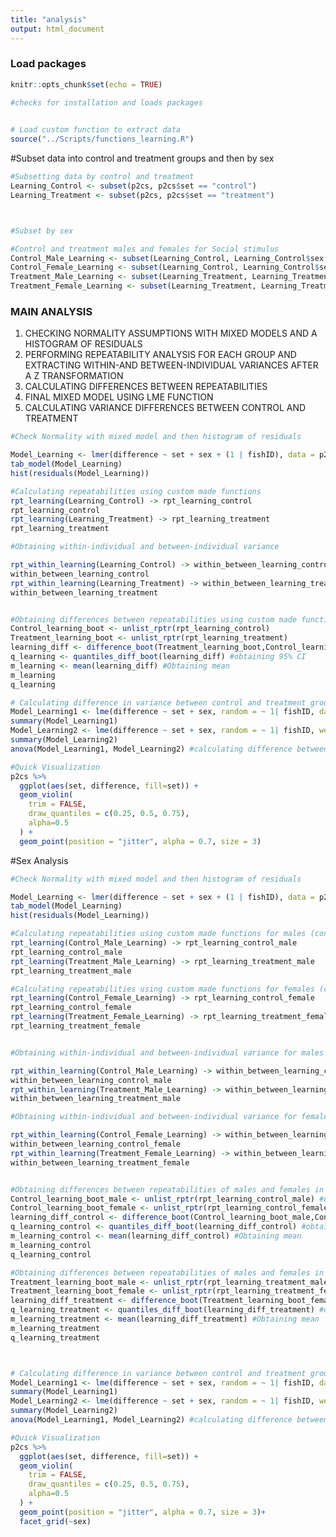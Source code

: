```yaml
---
title: "analysis"
output: html_document
---
```


### Load packages
```r
knitr::opts_chunk$set(echo = TRUE)

#checks for installation and loads packages
         

# Load custom function to extract data 
source("../Scripts/functions_learning.R")
```

#Subset data into control and treatment groups and then by sex
```r
#Subsetting data by control and treatment
Learning_Control <- subset(p2cs, p2cs$set == "control") 
Learning_Treatment <- subset(p2cs, p2cs$set == "treatment") 



#Subset by sex

#Control and treatment males and females for Social stimulus
Control_Male_Learning <- subset(Learning_Control, Learning_Control$sex == "male")
Control_Female_Learning <- subset(Learning_Control, Learning_Control$sex == "female")
Treatment_Male_Learning <- subset(Learning_Treatment, Learning_Treatment$sex == "male")
Treatment_Female_Learning <- subset(Learning_Treatment, Learning_Treatment$sex == "female")
```

### MAIN ANALYSIS 
1) CHECKING NORMALITY ASSUMPTIONS WITH MIXED MODELS AND A HISTOGRAM OF RESIDUALS
2) PERFORMING REPEATABILITY ANALYSIS FOR EACH GROUP AND EXTRACTING WITHIN-AND BETWEEN-INDIVIDUAL VARIANCES AFTER A Z TRANSFORMATION
3) CALCULATING DIFFERENCES BETWEEN REPEATABILITIES
4) FINAL MIXED MODEL USING LME FUNCTION
5) CALCULATING VARIANCE DIFFERENCES BETWEEN CONTROL AND TREATMENT

```r
#Check Normality with mixed model and then histogram of residuals

Model_Learning <- lmer(difference ~ set + sex + (1 | fishID), data = p2cs) 
tab_model(Model_Learning)
hist(residuals(Model_Learning)) 

#Calculating repeatabilities using custom made functions
rpt_learning(Learning_Control) -> rpt_learning_control
rpt_learning_control
rpt_learning(Learning_Treatment) -> rpt_learning_treatment
rpt_learning_treatment

#Obtaining within-individual and between-individual variance 

rpt_within_learning(Learning_Control) -> within_between_learning_control
within_between_learning_control
rpt_within_learning(Learning_Treatment) -> within_between_learning_treatment
within_between_learning_treatment


#Obtaining differences between repeatabilities using custom made functions
Control_learning_boot <- unlist_rptr(rpt_learning_control)
Treatment_learning_boot <- unlist_rptr(rpt_learning_treatment) 
learning_diff <- difference_boot(Treatment_learning_boot,Control_learning_boot)  
q_learning <- quantiles_diff_boot(learning_diff) #obtaining 95% CI
m_learning <- mean(learning_diff) #Obtaining mean
m_learning
q_learning

# Calculating difference in variance between control and treatment groups
Model_Learning1 <- lme(difference ~ set + sex, random = ~ 1| fishID, data = p2cs, na.action=na.exclude) #mixed model without variance structure
summary(Model_Learning1)
Model_Learning2 <- lme(difference ~ set + sex, random = ~ 1| fishID, weights = varIdent(form=~1|set), data = p2cs, na.action=na.exclude) #mixed model with variance structure varIdent
summary(Model_Learning2)
anova(Model_Learning1, Model_Learning2) #calculating difference between two models to find difference in variance

#Quick Visualization
p2cs %>%
  ggplot(aes(set, difference, fill=set)) +
  geom_violin(
    trim = FALSE,
    draw_quantiles = c(0.25, 0.5, 0.75), 
    alpha=0.5
  ) + 
  geom_point(position = "jitter", alpha = 0.7, size = 3)
```

#Sex Analysis

```r
#Check Normality with mixed model and then histogram of residuals

Model_Learning <- lmer(difference ~ set + sex + (1 | fishID), data = p2cs) 
tab_model(Model_Learning)
hist(residuals(Model_Learning)) 

#Calculating repeatabilities using custom made functions for males (control and treatment)
rpt_learning(Control_Male_Learning) -> rpt_learning_control_male
rpt_learning_control_male
rpt_learning(Treatment_Male_Learning) -> rpt_learning_treatment_male
rpt_learning_treatment_male

#Calculating repeatabilities using custom made functions for females (control and treatment)
rpt_learning(Control_Female_Learning) -> rpt_learning_control_female
rpt_learning_control_female
rpt_learning(Treatment_Female_Learning) -> rpt_learning_treatment_female
rpt_learning_treatment_female


#Obtaining within-individual and between-individual variance for males (control and treatment)

rpt_within_learning(Control_Male_Learning) -> within_between_learning_control_male
within_between_learning_control_male
rpt_within_learning(Treatment_Male_Learning) -> within_between_learning_treatment_male
within_between_learning_treatment_male

#Obtaining within-individual and between-individual variance for females (control and treatment)

rpt_within_learning(Control_Female_Learning) -> within_between_learning_control_female
within_between_learning_control_female
rpt_within_learning(Treatment_Female_Learning) -> within_between_learning_treatment_female
within_between_learning_treatment_female


#Obtaining differences between repeatabilities of males and females in the control group
Control_learning_boot_male <- unlist_rptr(rpt_learning_control_male) #unlisting from the males
Control_learning_boot_female <- unlist_rptr(rpt_learning_control_female) #unlisting from the females
learning_diff_control <- difference_boot(Control_learning_boot_male,Control_learning_boot_female) #calculating the difference between males and females in the control group
q_learning_control <- quantiles_diff_boot(learning_diff_control) #obtaining 95% CI
m_learning_control <- mean(learning_diff_control) #Obtaining mean
m_learning_control
q_learning_control

#Obtaining differences between repeatabilities of males and females in the treatment group
Treatment_learning_boot_male <- unlist_rptr(rpt_learning_treatment_male) #unlisting from the males
Treatment_learning_boot_female <- unlist_rptr(rpt_learning_treatment_female) #unlisting from the females
learning_diff_treatment <- difference_boot(Treatment_learning_boot_female,Treatment_learning_boot_male) #calculating the difference between males and females in the control group
q_learning_treatment <- quantiles_diff_boot(learning_diff_treatment) #obtaining 95% CI
m_learning_treatment <- mean(learning_diff_treatment) #Obtaining mean
m_learning_treatment
q_learning_treatment



# Calculating difference in variance between control and treatment groups
Model_Learning1 <- lme(difference ~ set + sex, random = ~ 1| fishID, data = p2cs, na.action=na.exclude) #mixed model without variance structure
summary(Model_Learning1)
Model_Learning2 <- lme(difference ~ set + sex, random = ~ 1| fishID, weights = varIdent(form=~1|set), data = p2cs, na.action=na.exclude) #mixed model with variance structure varIdent
summary(Model_Learning2)
anova(Model_Learning1, Model_Learning2) #calculating difference between two models to find difference in variance

#Quick Visualization
p2cs %>%
  ggplot(aes(set, difference, fill=set)) +
  geom_violin(
    trim = FALSE,
    draw_quantiles = c(0.25, 0.5, 0.75), 
    alpha=0.5
  ) + 
  geom_point(position = "jitter", alpha = 0.7, size = 3)+
  facet_grid(~sex)
```
